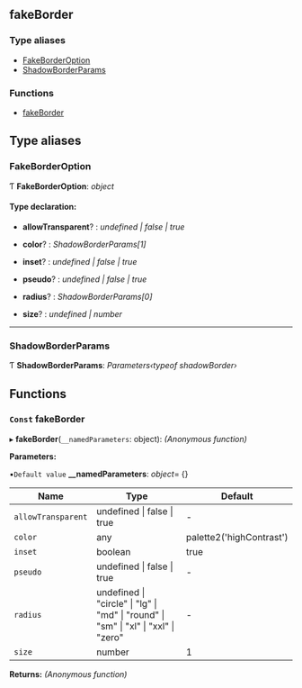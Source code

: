<!-- This file generate automatically, should not modify that directly -->


<Meta title="API Reference/Styles/fakeBorder" />

## fakeBorder

### Type aliases

- [FakeBorderOption](#fakeborderoption)
- [ShadowBorderParams](#shadowborderparams)

### Functions

- [fakeBorder](#const-fakeborder)

## Type aliases

### FakeBorderOption

Ƭ **FakeBorderOption**: _object_

#### Type declaration:

- **allowTransparent**? : _undefined | false | true_

- **color**? : _ShadowBorderParams[1]_

- **inset**? : _undefined | false | true_

- **pseudo**? : _undefined | false | true_

- **radius**? : _ShadowBorderParams[0]_

- **size**? : _undefined | number_

---

### ShadowBorderParams

Ƭ **ShadowBorderParams**: _Parameters‹typeof shadowBorder›_

## Functions

### `Const` fakeBorder

▸ **fakeBorder**(`__namedParameters`: object): _(Anonymous function)_

**Parameters:**

▪`Default value` **\_\_namedParameters**: _object_= {}

| Name               | Type                                                                                                                | Default                  |
| ------------------ | ------------------------------------------------------------------------------------------------------------------- | ------------------------ |
| `allowTransparent` | undefined &#124; false &#124; true                                                                                  | -                        |
| `color`            | any                                                                                                                 | palette2('highContrast') |
| `inset`            | boolean                                                                                                             | true                     |
| `pseudo`           | undefined &#124; false &#124; true                                                                                  | -                        |
| `radius`           | undefined &#124; "circle" &#124; "lg" &#124; "md" &#124; "round" &#124; "sm" &#124; "xl" &#124; "xxl" &#124; "zero" | -                        |
| `size`             | number                                                                                                              | 1                        |

**Returns:** _(Anonymous function)_
